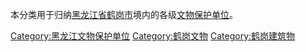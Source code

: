 本分类用于归纳[[黑龙江省|黑龙江省]][[鹤岗市|鹤岗市]]境内的各级[[文物保护单位|文物保护单位]]。

[[Category:黑龙江文物保护单位|Category:黑龙江文物保护单位]]
[[Category:鹤岗文物|Category:鹤岗文物]]
[[Category:鹤岗建筑物|Category:鹤岗建筑物]]
